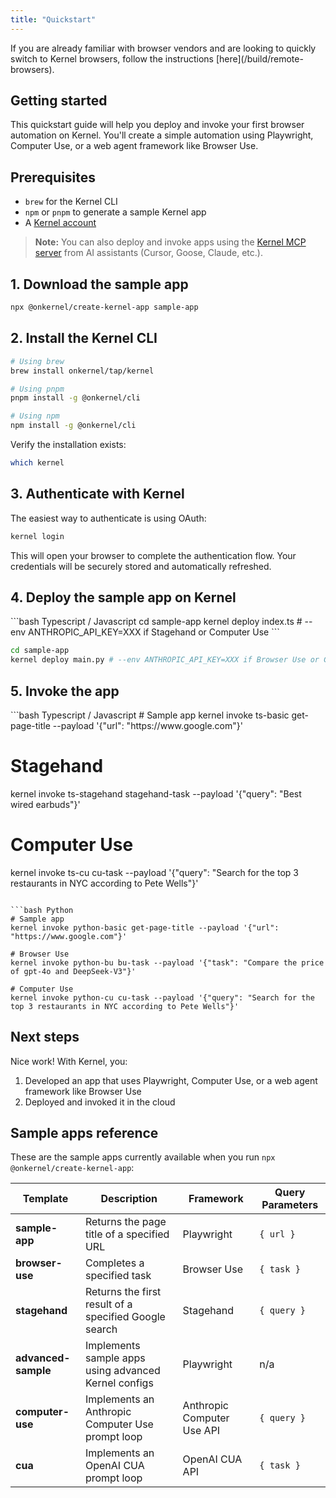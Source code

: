 ```yaml
---
title: "Quickstart"
---
```


<Info>
If you are already familiar with browser vendors and are looking to quickly switch to Kernel browsers, follow the instructions [here](/build/remote-browsers).
</Info>

## Getting started

This quickstart guide will help you deploy and invoke your first browser automation on Kernel. You'll create a simple automation using Playwright, Computer Use, or a web agent framework like Browser Use.

## Prerequisites

- `brew` for the Kernel CLI
- `npm` or `pnpm` to generate a sample Kernel app
- A [Kernel account](https://dashboard.onkernel.com/sign-up)

> **Note:** You can also deploy and invoke apps using the [Kernel MCP server](/mcp) from AI assistants (Cursor, Goose, Claude, etc.).

## 1. Download the sample app

```bash
npx @onkernel/create-kernel-app sample-app
```

## 2. Install the Kernel CLI

```bash
# Using brew
brew install onkernel/tap/kernel

# Using pnpm
pnpm install -g @onkernel/cli

# Using npm
npm install -g @onkernel/cli
```

Verify the installation exists:

```bash
which kernel
```

## 3. Authenticate with Kernel

The easiest way to authenticate is using OAuth:

```bash
kernel login
```

This will open your browser to complete the authentication flow. Your credentials will be securely stored and automatically refreshed.

## 4. Deploy the sample app on Kernel

<CodeGroup>
```bash Typescript / Javascript
cd sample-app
kernel deploy index.ts # --env ANTHROPIC_API_KEY=XXX if Stagehand or Computer Use
```

```bash Python
cd sample-app
kernel deploy main.py # --env ANTHROPIC_API_KEY=XXX if Browser Use or Computer Use
```

</CodeGroup>

## 5. Invoke the app

<CodeGroup>
```bash Typescript / Javascript
# Sample app
kernel invoke ts-basic get-page-title --payload '{"url": "https://www.google.com"}'

# Stagehand
kernel invoke ts-stagehand stagehand-task --payload '{"query": "Best wired earbuds"}'

# Computer Use
kernel invoke ts-cu cu-task --payload '{"query": "Search for the top 3 restaurants in NYC according to Pete Wells"}'
```

```bash Python
# Sample app
kernel invoke python-basic get-page-title --payload '{"url": "https://www.google.com"}'

# Browser Use
kernel invoke python-bu bu-task --payload '{"task": "Compare the price of gpt-4o and DeepSeek-V3"}'

# Computer Use
kernel invoke python-cu cu-task --payload '{"query": "Search for the top 3 restaurants in NYC according to Pete Wells"}'
```

</CodeGroup>

## Next steps

Nice work! With Kernel, you:

1. Developed an app that uses Playwright, Computer Use, or a web agent framework like Browser Use
2. Deployed and invoked it in the cloud

## Sample apps reference

These are the sample apps currently available when you run `npx @onkernel/create-kernel-app`:

| Template               | Description                                               | Framework                  | Query Parameters |
|------------------------|-----------------------------------------------------------|----------------------------|------------------|
| **sample-app**         | Returns the page title of a specified URL                 | Playwright                 | `{ url }`        |
| **browser-use**        | Completes a specified task                                | Browser Use                | `{ task }`       |
| **stagehand**          | Returns the first result of a specified Google search     | Stagehand                  | `{ query }`      |
| **advanced-sample**    | Implements sample apps using advanced Kernel configs      | Playwright                 | n/a              |
| **computer-use**       | Implements an Anthropic Computer Use prompt loop          | Anthropic Computer Use API | `{ query }`      |
| **cua**                | Implements an OpenAI CUA prompt loop                      | OpenAI CUA API             | `{ task }`       |
